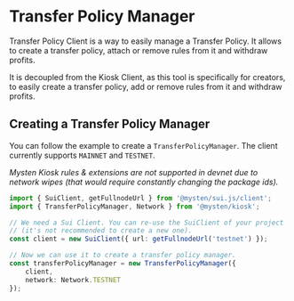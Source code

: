 # Transfer Policy Manager

Transfer Policy Client is a way to easily manage a Transfer Policy.
It allows to create a transfer policy, attach or remove rules from it and withdraw profits.

It is decoupled from the Kiosk Client, as this tool is specifically for creators, 
to easily create a transfer policy, add or remove rules from it and withdraw profits.

## Creating a Transfer Policy Manager

You can follow the example to create a `TransferPolicyManager`. The client currently supports `MAINNET` and `TESTNET`. 

*Mysten Kiosk rules & extensions are not supported in devnet due to network wipes (that would require constantly changing the package ids).*

```typescript
import { SuiClient, getFullnodeUrl } from '@mysten/sui.js/client';
import { TransferPolicyManager, Network } from '@mysten/kiosk';

// We need a Sui Client. You can re-use the SuiClient of your project
// (it's not recommended to create a new one).
const client = new SuiClient({ url: getFullnodeUrl('testnet') });

// Now we can use it to create a transfer policy manager.
const transferPolicyManager = new TransferPolicyManager({
    client,
    network: Network.TESTNET
});
```
